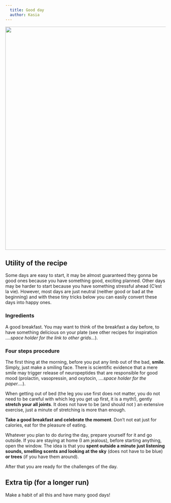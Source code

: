 ```yaml
---
  title: Good day
  author: Kasia
---
```


![](images/good_day.jpeg){width="700"}

::: callout-note
## Utility of the recipe

Some days are easy to start, it may be almost guaranteed they gonna be good ones because you have something good, exciting planned. Other days may be harder to start because you have something stressful ahead (C'est la vie). However, most days are just neutral (neither good or bad at the beginning) and with these tiny tricks below you can easily convert these days into happy ones.
:::

### Ingredients

A good breakfast. You may want to think of the breakfast a day before, to have something delicious on your plate (see other recipes for inspiration ....*space holder for the link to other grids...*).

### Four steps procedure

The first thing at the morning, before you put any limb out of the bad, **smile**. Simply, just make a smiling face. There is scientific evidence that a mere smile may trigger release of neuropeptides that are responsible for good mood (prolactin, vasopressin, and oxytocin, ....*space holder for the paper....*).

When getting out of bed (the leg you use first does not matter, you do not need to be careful with which leg you get up first, it is a myth!), gently **stretch your all joints**. It does not have to be (and should not ) an extensive exercise, just a minute of stretching is more than enough.

**Take a good breakfast and celebrate the moment**. Don't not eat just for calories, eat for the pleasure of eating.

Whatever you plan to do during the day, prepare yourself for it and go outside. If you are staying at home (I am jealous), before starting anything, open the window. The idea is that you **spent outside a minute** **just listening sounds, smelling scents and looking at the sky** (does not have to be blue) **or trees** (if you have them around).

After that you are ready for the challenges of the day.

::: {.callout-tip appearance="simple"}
## Extra tip (for a longer run)

Make a habit of all this and have many good days!
:::
